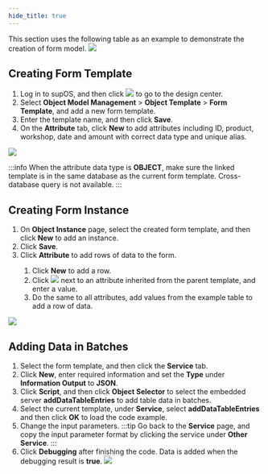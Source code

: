 ```yaml
---
hide_title: true
---
```


This section uses the following table as an example to demonstrate the creation of form model.
![](https://wordpressfreezonex.oss-accelerate.aliyuncs.com/factoryModeling/33.png)


## Creating Form Template

1. Log in to supOS, and then click <img src="https://wordpressfreezonex.oss-accelerate.aliyuncs.com/factoryModeling/7.png" /> to go to the design center.
2. Select **Object Model Management** > **Object Template** > **Form Template**, and add a new form template.
3. Enter the template name, and then click **Save**.
4. On the **Attribute** tab, click **New** to add attributes including ID, product, workshop, date and amount with correct data type and unique alias.

![](https://wordpressfreezonex.oss-accelerate.aliyuncs.com/factoryModeling/35.png)

:::info
When the attribute data type is **OBJECT**, make sure the linked template is in the same database as the current form template. Cross-database query is not available.
:::

## Creating Form Instance

1. On **Object Instance** page, select the created form template, and then click <strong>New</strong> to add an instance.
2. Click <strong>Save</strong>.
3. Click **Attribute** to add rows of data to the form.

<ol>
<ol>
<li>Click <b>New</b> to add a row.</li>
<li>Click <img src="https://wordpressfreezonex.oss-accelerate.aliyuncs.com/factoryModeling/9.png" /> next to an attribute inherited from the parent template, and enter a value.</li>
<li>Do the same to all attributes, add values from the example table to add a row of data.</li>
</ol>
</ol>

![](https://wordpressfreezonex.oss-accelerate.aliyuncs.com/factoryModeling/36.png)

## Adding Data in Batches

1. Select the form template, and then click the **Service** tab.
2. Click **New**, enter required information and set the **Type** under **Information Output** to **JSON**.
3. Click **Script**, and then click **Object Selector** to select the embedded server **addDataTableEntries** to add table data in batches.
4. Select the current template, under **Service**, select **addDataTableEntries** and then click **OK** to load the code example.
5. Change the input parameters.
:::tip
Go back to the **Service** page, and copy the input parameter format by clicking the service under **Other Service**.
:::
6. Click **Debugging** after finishing the code. Data is added when the debugging result is **true**.
![](https://wordpressfreezonex.oss-accelerate.aliyuncs.com/factoryModeling/37.png)
